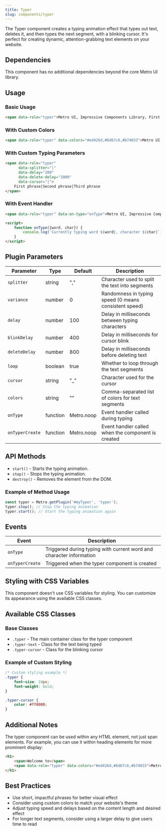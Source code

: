```yaml
---
title: Typer
slug: components/typer
---
```


The Typer component creates a typing animation effect that types out text, deletes it, and then types the next segment, with a blinking cursor. It's perfect for creating dynamic, attention-grabbing text elements on your website.

## Dependencies

This component has no additional dependencies beyond the core Metro UI library.

## Usage

### Basic Usage

```html
<span data-role="typer">Metro UI, Impressive Components Library, First in Metro Style</span>
```

### With Custom Colors

```html
<span data-role="typer" data-colors="#ed426d,#6d67c6,#b74033">Metro UI, Impressive Components Library, First in Metro Style</span>
```

### With Custom Typing Parameters

```html
<span data-role="typer" 
      data-splitter="|" 
      data-delay="200" 
      data-delete-delay="1000" 
      data-cursor="|">
    First phrase|Second phrase|Third phrase
</span>
```

### With Event Handler

```html
<span data-role="typer" data-on-type="onType">Metro UI, Impressive Components Library, First in Metro Style</span>

<script>
    function onType({word, char}) {
        console.log(`Currently typing word ${word}, character ${char}`);
    }
</script>
```

## Plugin Parameters

| Parameter | Type | Default | Description |
| --------- | ---- | ------- | ----------- |
| `splitter` | string | "," | Character used to split the text into segments |
| `variance` | number | 0 | Randomness in typing speed (0 means consistent speed) |
| `delay` | number | 100 | Delay in milliseconds between typing characters |
| `blinkDelay` | number | 400 | Delay in milliseconds for cursor blink |
| `deleteDelay` | number | 800 | Delay in milliseconds before deleting text |
| `loop` | boolean | true | Whether to loop through the text segments |
| `cursor` | string | "_" | Character used for the cursor |
| `colors` | string | "" | Comma-separated list of colors for text segments |
| `onType` | function | Metro.noop | Event handler called during typing |
| `onTyperCreate` | function | Metro.noop | Event handler called when the component is created |

## API Methods

+ `start()` - Starts the typing animation.
+ `stop()` - Stops the typing animation.
+ `destroy()` - Removes the element from the DOM.

### Example of Method Usage

```javascript
const typer = Metro.getPlugin('#myTyper', 'typer');
typer.stop(); // Stop the typing animation
typer.start(); // Start the typing animation again
```

## Events

| Event | Description |
| ----- | ----------- |
| `onType` | Triggered during typing with current word and character information |
| `onTyperCreate` | Triggered when the typer component is created |

## Styling with CSS Variables

This component doesn't use CSS variables for styling. You can customize its appearance using the available CSS classes.

## Available CSS Classes

### Base Classes
- `.typer` - The main container class for the typer component
- `.typer-text` - Class for the text being typed
- `.typer-cursor` - Class for the blinking cursor

### Example of Custom Styling

```css
/* Custom styling example */
.typer {
    font-size: 24px;
    font-weight: bold;
}

.typer-cursor {
    color: #ff0000;
}
```

## Additional Notes

The typer component can be used within any HTML element, not just span elements. For example, you can use it within heading elements for more prominent display:

```html
<h1>
    <span>Welcome to</span>
    <span data-role="typer" data-colors="#ed426d,#6d67c6,#b74033">Metro UI, Impressive Components Library, First in Metro Style</span>
</h1>
```

## Best Practices

- Use short, impactful phrases for better visual effect
- Consider using custom colors to match your website's theme
- Adjust typing speed and delays based on the content length and desired effect
- For longer text segments, consider using a larger delay to give users time to read
